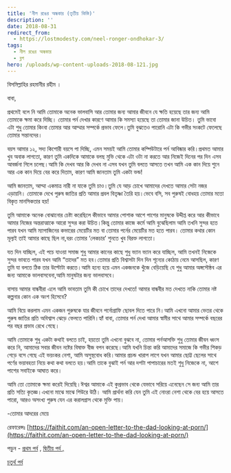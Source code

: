 ```yaml
---
title: 'নীল রঙের অন্ধকার (তৃতীয় কিস্তি)'
description: ''
date: 2018-08-31
redirect_from:
  - https://lostmodesty.com/neel-ronger-ondhokar-3/
tags:
  - নীল রঙের অন্ধকার
  - ব্লগ
hero: /uploads/wp-content-uploads-2018-08-121.jpg
---
```


বিসমিল্লাহির রহমানীর রহীম ।

বাবা,

প্রথমেই বলে নি আমি তোমাকে অনেক ভালবাসি আর তোমার জন্য আমার জীবনে যে ক্ষতি হয়েছে তার জন্য আমি তোমাকে ক্ষমা করে দিচ্ছি। তোমার পর্ন দেখার কারণে আমার কি সমস্যা হয়েছে তা তোমার জানা উচিত। তুমি ভাবো এটা শুধু তোমার কিংবা তোমার আর আম্মার সম্পর্কে প্রভাব ফেলে।তুমি বুঝতেও পারোনি এটা কি গভীর সংকটে ফেলেছে তোমার সন্তানদের।

বয়স আমার ১২, সদ্য কিশোরী বয়সে পা দিচ্ছি, এমন সময়ই আমি তোমার কম্পিউটারে পর্ন আবিষ্কার করি।প্রথমত আমার খুব অবাক লাগতো, কারণ তুমি একদিকে আমাকে বলছ মুভি থেকে এটা ওটা না করতে আর নিজেই দিনের পর দিন এসব আবর্জনা গিলে চলেছ।আমি কি দেখব আর কি দেখব না এসব যখন তুমি বলতে আসতে তখন আমি এক কান দিয়ে শুনে আর এক কান দিয়ে বের করে দিতাম, কারণ আমি জানতাম তুমি একটা ভন্ড!

আমি জানতাম, আম্মা একমাত্র নারী না যাকে তুমি চাও।তুমি যে আড় চোখে আমাদের দেখতে আমার সেটা নজর এড়ায়নি। তোমাকে দেখে পুরুষ জাতির প্রতি আমার প্রবল বিতৃষ্ণা তৈরি হয়।ভেবে বসি, সব পুরুষই বোধহয় তোমার মতো বিকৃত মানসিকতার হয়!

তুমি আমাকে অনেক বোঝানোর চেষ্টা করেছিলে কীভাবে আমার পোশাক আশে পাশের মানুষকে উদ্দীপ্ত করে আর কীভাবে আমার নিজের অন্তরাত্মাকে আরো সুন্দর করা উচিত।কিন্তু তোমার কাজে কর্মে আমি বুঝেছিলাম আমি তখনি সুন্দর হতে পারব যখন আমি ম্যাগাজিনের কভারের মেয়েটির মত বা তোমার পর্নের মেয়েটির মত হতে পারব। তোমার কথার কোন মূল্যই তাই আমার কাছে ছিল না,বরং তোমার ‘লেকচার’ শুনতে খুব বিরক্ত লাগতো।

যত দিন যাচ্ছিল, এই পচে যাওয়া সমাজ শুধু আমার কানের কাছে শুধু ভ্যান ভ্যান করে যাচ্ছিল, আমি তখনই নিজেকে সুন্দর ভাবতে পারব যখন আমি “তাদের” মত হব।তোমার প্রতি বিশ্বাসটা দিন দিন শূন্যের কোঠায় নেমে আসছিল, কারণ তুমি যা বলতে ঠিক তার উল্টোটা করতে।আমি হন্যে হয়ে এমন একজনকে খুঁজে বেড়িয়েছি যে শুধু আমার অঙ্গসৌষ্ঠব এর জন্য আমাকে ভালবাসবেনা,আমি মানুষটার জন্য ভালবাসবে।

বাসায় আমার বান্ধবীরা এলে আমি ভাবতাম তুমি কী চোখে তাদের দেখতে! আমার বান্ধবীর মত দেখতে নাকি তোমার নষ্ট কল্পনার কোন এক অংশ হিসেবে?

আমি বিয়ে করলাম এমন একজন পুরুষকে যার জীবনে পর্নোগ্রাফি ছোবল দিতে পারে নি।আমি এখনো আমার ভেতর থেকে পুরুষ জাতির প্রতি অবিশ্বাস ঝেড়ে ফেলতে পারিনি।হ্যাঁ বাবা, তোমার পর্ন দেখা আমার স্বামীর সাথে আমার সম্পর্কে বছরের পর বছর প্রভাব রেখে গেছে।

আমি তোমাকে শুধু একটা কথাই বলতে চাই, হয়তো তুমি এখনো বুঝবে না, তোমার পর্নআসক্তি শুধু তোমার জীবন ধ্বংস করে নি, আমাদের সবার জীবন নষ্টের বিষাক্ত বীজ বপন করেছে।আমি যখনি চিন্তা করি আমাদের সমাজে কি গভীর শিকড় গেড়ে বসে গেছে এই ভয়ংকর নেশা, আমি অসুস্থবোধ করি।আমার প্রচন্ড খারাপ লাগে যখন আমার ছোট্ট ছেলের সাথে পর্ণের ভয়াবহতা নিয়ে কথা কথা বলতে হয়।আমি তাকে বুঝাই পর্ন আর দশটা পাপাচারের মতই শুধু নিজেকে না, আশে পাশের সবাইকে আঘাত করে।

আমি তো তোমাকে ক্ষমা করেই দিয়েছি।ঈশ্বর আমাকে এই কুপ্রভাব থেকে যেভাবে সরিয়ে এনেছেন সে জন্য আমি তার প্রতি সত্যি কৃতজ্ঞ।এখনো মাঝে মাঝে শিউরে উঠি। আমি প্রার্থনা করি যেন তুমি এই নোংরা নেশা থেকে বের হয়ে আসতে পারো, আরও অসংখ্য পুরুষ যেন এর করালগ্রাস থেকে মুক্তি পায়।

\-তোমার আদরের মেয়ে

রেফারেন্সঃ [https://faithit.com/an-open-letter-to-the-dad-looking-at-porn/](https://faithit.com/an-open-letter-to-the-dad-looking-at-porn/)

পড়ুন - [প্রথম পর্ব](http://lostmodesty.blogspot.com/2015/09/blog-post.html) , [দ্বিতীয় পর্ব ,](http://lostmodesty.blogspot.com/2015/11/blog-post.html)

[চতুর্থ পর্ব](http://lostmodesty.blogspot.com/2016/02/blog-post_15.html)
